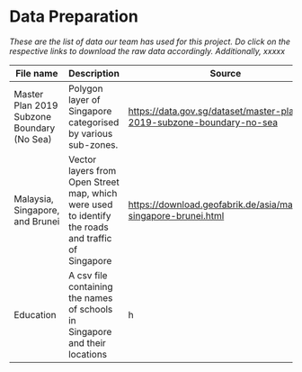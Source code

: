 # Data Preparation

*These are the list of data our team has used for this project. Do click on the respective links to download the raw data accordingly. Additionally, xxxxx*

| File name                                  | Description                                                                                        | Source                                                                 |
|------------------------|------------------------|------------------------|
| Master Plan 2019 Subzone Boundary (No Sea) | Polygon layer of Singapore categorised by various sub-zones.                                       | <https://data.gov.sg/dataset/master-plan-2019-subzone-boundary-no-sea> |
| Malaysia, Singapore, and Brunei            | Vector layers from Open Street map, which were used to identify the roads and traffic of Singapore | <https://download.geofabrik.de/asia/malaysia-singapore-brunei.html>    |
| Education                                  | A csv file containing the names of schools in Singapore and their locations                        | h                                                                      |
